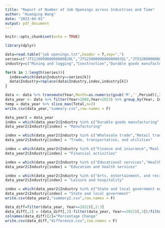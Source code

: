 ---
title: "Report of Number of Job Openings across Industries and Time"
author: "Huanqing Wang"
date: "2023-04-01"
output: pdf_document
---

```{r setup, include=FALSE}
knitr::opts_chunk$set(echo = TRUE)
```

```{r}
library(dplyr)
```

```{r cars}
data=read.table("job openings.txt",header = T,sep=",")
series=c("JTS110099000000000JOL","JTS230000000000000JOL","JTS320000000000000JOL","JTS340000000000000JOL","JTS420000000000000JOL","JTS440000000000000JOL","JTS480099000000000JOL","JTS510000000000000JOL","JTS520000000000000JOL","JTS530000000000000JOL","JTS540099000000000JOL","JTS610000000000000JOL","JTS620000000000000JOL","JTS710000000000000JOL","JTS720000000000000JOL","JTS810000000000000JOL","JTS910000000000000JOL","JTS923000000000000JOL","JTS929000000000000JOL")
industry=c("Mining and logging","Construction","Durable goods manufacturing","Nondurable goods manufacturing","Wholesale trade","Retail trade","Transportation, warehousing, and utilities","Information","Finance and insurance","Real estate and rental and leasing","Professional and business services","Educational services","Health care and social assistance","Arts, entertainment, and recreation","Accommodation and food services","Other services","Federal","State and local government education","State and local government, excluding education")

for(k in 1:length(series)){
  index=which(data$Industry==series[k])
  data$Industry=replace(data$Industry,index,industry[k])
}

data <- data %>% transmute(Year,Month=as.numeric(gsub('M','',Period)),Industry,Value)
data_year <- data %>% filter(Year>2000,Year<2023) %>% group_by(Year, Industry) %>% summarise(Total=sum(Value))
temp = data_year %>% slice_max(Total,n=3)
write.csv(data_year,"summary.csv",row.names = F)
```

```{r}
data_year2 = data_year
index = which(data_year2$Industry %in% c("Durable goods manufacturing","Nondurable goods manufacturing"))
data_year2$Industry[index] = "Manufacturing"

index = which(data_year2$Industry %in% c("Wholesale trade","Retail trade","Transportation, warehousing, and utilities"))
data_year2$Industry[index] = "Trade, transportation, and utilities"

index = which(data_year2$Industry %in% c("Finance and insurance","Real estate and rental and leasing"))
data_year2$Industry[index] = "Financial activities"

index = which(data_year2$Industry %in% c("Educational services","Health care and social assistance"))
data_year2$Industry[index] = "Education and health services"

index = which(data_year2$Industry %in% c("Arts, entertainment, and recreation","Accommodation and food services"))
data_year2$Industry[index] = "Leisure and hospitality"

index = which(data_year2$Industry %in% c("State and local government education","State and local government, excluding education"))
data_year2$Industry[index] = "State and local government"
write.csv(data_year2,"summary2.csv",row.names = F)

```

```{r}
data_diff=filter(data_year, Year==2022)[,2:3]
data_diff[,2] = (data_diff[,2]-filter(data_year, Year==2021)[,3])/filter(data_year, Year==2021)[,3]*100
colnames(data_diff)[2]="Percentage Change"
write.csv(data_diff,"difference.csv",row.names = F)
```


